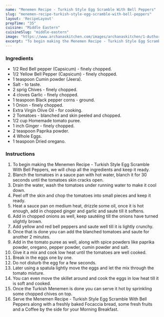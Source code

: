 ---
name: "Menemen Recipe - Turkish Style Egg Scramble With Bell Peppers"
slug: "menemen-recipe-turkish-style-egg-scramble-with-bell-peppers"
layout: 'RecipeLayout'
prepTime: "35"
cuisine: "Middle Eastern"
cuisineSlug: "middle-eastern"
image: "https://www.archanaskitchen.com/images/archanaskitchen/1-Author/sibyl-archanaskitchen.com/Turkish_Style_Menemen_With_Bell_peppers_RecipeEgg_Scramble_1600.jpg"
excerpt: "To begin making the Menemen Recipe - Turkish Style Egg Scramble With Bell Peppers, we will chop all the ingredients and keep it ready"
---

### Ingredients

- 1/2 Red Bell pepper (Capsicum) - finely chopped.
- 1/2 Yellow Bell Pepper (Capsicum) - finely chopped.
- 1 teaspoon Cumin powder (Jeera).
- Salt - to taste.
- 2 sprig Chives - finely chopped.
- 4 cloves Garlic - finely chopped.
- 1 teaspoon Black pepper corns - ground.
- 1 Onion - finely chopped.
- Extra Virgin Olive Oil - for cooking.
- 2 Tomatoes - blanched and skin peeled and chopped.
- 1/2 cup Homemade tomato puree.
- 1 inch Ginger - finely chopped.
- 2 teaspoon Paprika powder.
- 4 Whole Eggs.
- 1 teaspoon Dried oregano.

### Instructions

1. To begin making the Menemen Recipe - Turkish Style Egg Scramble With Bell Peppers, we will chop all the ingredients and keep it ready.
1. Blanch the tomatoes in a sauce pan with hot water, blanch it for 30 seconds until the tomatoes skin cracks open.
1. Drain the water, wash the tomatoes under running water to make it cool down.
1. Peel off the skin and chop the tomatoes into small pieces and keep it ready.
1. Heat a sauce pan on medium heat, drizzle some oil, once it is hot enough, add in chopped ginger and garlic and saute till it softens.
1. Add in chopped onions as well, keep sautéing till the onions have turned slightly brown.
1. Add yellow and red bell peppers and saute well till it is lightly crunchy.
1. Once that is done you can add the blanched tomatoes and saute for another 2 minutes.
1. Add in the tomato puree as well, along with spice powders like paprika powder, oregano, pepper powder, cumin powder and salt.
1. Give it a mix and cook low heat until the tomatoes are well cooked.
1. Break in the eggs one by one.
1. Do not disturb the egg for a few seconds.
1. Later using a spatula lightly move the eggs and let the mix through the tomato mixture.
1. You can even move the skillet around and cook the eggs in low heat till it is soft and cooked.
1. Once the Turkish Menemen is done you can serve it hot by sprinkling some chopped chives on top.
1. Serve the Menemen Recipe - Turkish Style Egg Scramble With Bell Peppers along with a freshly baked Focaccia bread, some fresh fruits and a Coffee by the side for your Morning Breakfast.
